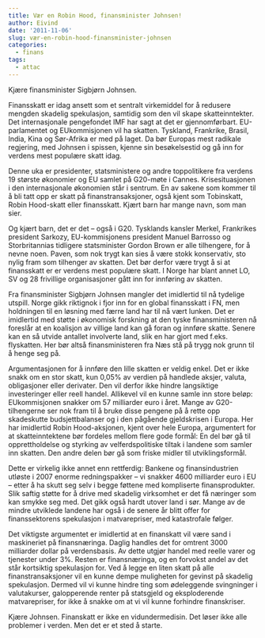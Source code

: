 ```yaml
---
title: Vær en Robin Hood, finansminister Johnsen!
author: Eivind
date: '2011-11-06'
slug: vær-en-robin-hood-finansminister-johnsen
categories:
  - finans
tags:
  - attac
---
```


Kjære finansminister Sigbjørn Johnsen.

Finansskatt er idag ansett som et sentralt virkemiddel for å redusere mengden skadelig spekulasjon, samtidig som den vil skape skatteinntekter. Det internasjonale pengefondet IMF har sagt at det er gjennomførbart. EU-parlamentet og EUkommisjonen vil ha skatten. Tyskland, Frankrike, Brasil, India, Kina og Sør-Afrika er med på laget. Da bør Europas mest radikale regjering, med Johnsen i spissen, kjenne sin besøkelsestid og gå inn for verdens mest populære skatt idag.

Denne uka er presidenter, statsministere og andre toppolitikere fra verdens 19 største økonomier og EU samlet på G20-møte i Cannes. Krisesituasjonen i den internasjonale økonomien står i sentrum. En av sakene som kommer til å bli tatt opp er skatt på finanstransaksjoner, også kjent som Tobinskatt, Robin Hood-skatt eller finansskatt. Kjært barn har mange navn, som man sier.

Og kjært barn, det er det – også i G20. Tysklands kansler Merkel, Frankrikes president Sarkozy, EU-kommisjonens president Manuel Barrosso og Storbritannias tidligere statsminister Gordon Brown er alle tilhengere, for å nevne noen. Paven, som nok trygt kan sies å være stokk konservativ, sto nylig fram som tilhenger av skatten. Det bør derfor være trygt å si at finansskatt er er verdens mest populære skatt. I Norge har blant annet LO, SV og 28 frivillige organisasjoner gått inn for innføring av skatten.

Fra finansminister Sigbjørn Johnsen mangler det imidlertid til nå tydelige utspill. Norge gikk riktignok i fjor inn for en global finansskatt i FN, men holdningen til en løsning med færre land har til nå vært lunken. Det er imidlertid med støtte i økonomisk forskning at den tyske finansministeren nå foreslår at en koalisjon av villige land kan gå foran og innføre skatte. Senere kan en så utvide antallet involverte land, slik en har gjort med f.eks. flyskatten. Her bør altså finansministeren fra Næs stå på trygg nok grunn til å henge seg på.

Argumentasjonen for å innføre den lille skatten er veldig enkel. Det er ikke snakk om en stor skatt, kun 0,05% av verdien på handlede aksjer, valuta, obligasjoner eller derivater. Den vil derfor ikke hindre langsiktige investeringer eller reell handel. Allikevel vil en kunne samle inn store beløp: EUkommisjonen snakker om 57 milliarder euro i året. Mange av G20-tilhengerne ser nok fram til å bruke disse pengene på å rette opp skadeskutte budsjettbalanser og i den pågående gjeldskrisen i Europa. Her har imidlertid Robin Hood-aksjonen, kjent over hele Europa, argumentert for at skatteinntektene bør fordeles mellom flere gode formål: En del bør gå til opprettholdelse og styrking av velferdspolitiske tiltak i landene som samler inn skatten. Den andre delen bør gå som friske midler til utviklingsformål.

Dette er virkelig ikke annet enn rettferdig: Bankene og finansindustrien utløste i 2007 enorme redningspakker – vi snakker 4600 milliarder euro i EU – etter å ha skutt seg selv i begge føttene med kompliserte finansprodukter. Slik saftig støtte for å drive med skadelig virksomhet er det få næringer som kan smykke seg med. Det gikk også hardt utover land i sør. Mange av de mindre utviklede landene har også i de senere år blitt offer for finanssektorens spekulasjon i matvarepriser, med katastrofale følger.

Det viktigste argumentet er imidlertid at en finanskatt vil være sand i maskineriet på finansnæringa. Daglig handles det for omtrent 3000 milliarder dollar på verdensbasis. Av dette utgjør handel med reelle varer og tjenester under 3%. Resten er finansnæringa, og en forvokst andel av det står kortsiktig spekulasjon for. Ved å legge en liten skatt på alle finanstransaksjoner vil en kunne dempe muligheten for gevinst på skadelig spekulasjon. Dermed vil vi kunne hindre ting som ødeleggende svingninger i valutakurser, galopperende renter på statsgjeld og eksploderende matvarepriser, for ikke å snakke om at vi vil kunne forhindre finanskriser.

Kjære Johnsen. Finanskatt er ikke en vidundermedisin. Det løser ikke alle problemer i verden. Men det er et sted å starte.